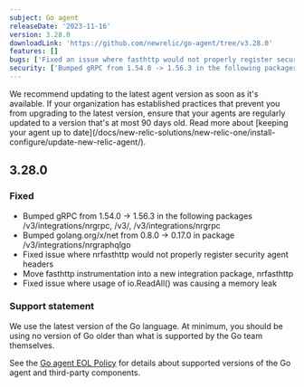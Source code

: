 ```yaml
---
subject: Go agent
releaseDate: '2023-11-16'
version: 3.28.0
downloadLink: 'https://github.com/newrelic/go-agent/tree/v3.28.0'
features: []
bugs: ['Fixed an issue where fasthttp would not properly register security agent headers','Fixed issue where usage of io.ReadAll() was causing a memory leak']    
security: ['Bumped gRPC from 1.54.0 -> 1.56.3 in the following packages /v3/integrations/nrgrpc, /v3/, /v3/integrations/nrgrpc','Bumped golang.org/x/net from 0.8.0 -> 0.17.0 in package /v3/integrations/nrgraphqlgo']
---
```


<Callout variant="important">
  We recommend updating to the latest agent version as soon as it's available. If your organization has established practices that prevent you from upgrading to the latest version, ensure that your agents are regularly updated to a version that's at most 90 days old. Read more about [keeping your agent up to date](/docs/new-relic-solutions/new-relic-one/install-configure/update-new-relic-agent/).
</Callout>

## 3.28.0

### Fixed

* Bumped gRPC from 1.54.0 -> 1.56.3 in the following packages /v3/integrations/nrgrpc, /v3/, /v3/integrations/nrgrpc
* Bumped golang.org/x/net from 0.8.0 -> 0.17.0 in package /v3/integrations/nrgraphqlgo
* Fixed issue where nrfasthttp would not properly register security agent headers
* Move fasthttp instrumentation into a new integration package, nrfasthttp
* Fixed issue where usage of io.ReadAll() was causing a memory leak

### Support statement

We use the latest version of the Go language. At minimum, you should be using no version of Go older than what is supported by the Go team themselves.

See the [Go agent EOL Policy](/docs/apm/agents/go-agent/get-started/go-agent-eol-policy) for details about supported versions of the Go agent and third-party components.
